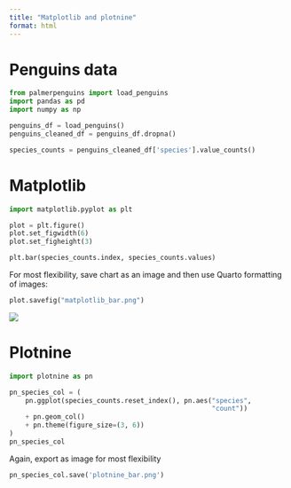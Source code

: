 ```yaml
---
title: "Matplotlib and plotnine"
format: html
---
```


# Penguins data

```python
from palmerpenguins import load_penguins
import pandas as pd
import numpy as np

penguins_df = load_penguins()
penguins_cleaned_df = penguins_df.dropna()

species_counts = penguins_cleaned_df['species'].value_counts()
```

# Matplotlib

```python
import matplotlib.pyplot as plt

plot = plt.figure()
plot.set_figwidth(6)
plot.set_figheight(3)

plt.bar(species_counts.index, species_counts.values)
```

For most flexibility, save chart as an image and then use Quarto formatting of images:

```python
plot.savefig("matplotlib_bar.png")
```

![](matplotlib_bar.png)

# Plotnine

```python
import plotnine as pn

pn_species_col = (
    pn.ggplot(species_counts.reset_index(), pn.aes("species",
                                                   "count"))
    + pn.geom_col()
    + pn.theme(figure_size=(3, 6))
)
pn_species_col
```

Again, export as image for most flexibility

```python
pn_species_col.save('plotnine_bar.png')
```

